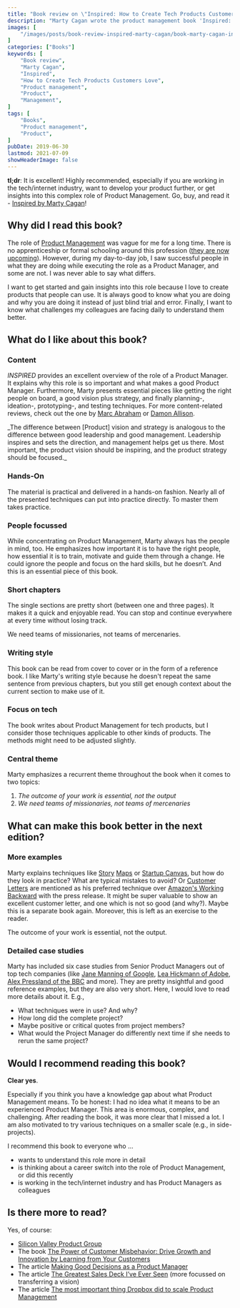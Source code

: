 ```yaml
---
title: "Book review on \"Inspired: How to Create Tech Products Customers Love\" by Marty Cagan"
description: "Marty Cagan wrote the product management book 'Inspired: How to Create Tech Products Customers Love'. This post is my book review after reading it. TLDR: It is excellent!"
images: [
    "/images/posts/book-review-inspired-marty-cagan/book-marty-cagan-inspired-how-to-create-tech-products-customers-love.jpg"
]
categories: ["Books"]
keywords: [
    "Book review",
    "Marty Cagan",
    "Inspired",
    "How to Create Tech Products Customers Love",
    "Product management",
    "Product",
    "Management",
]
tags: [
    "Books",
    "Product management",
    "Product",
]
pubDate: 2019-06-30
lastmod: 2021-07-09
showHeaderImage: false
---
```


**tl;dr**: It is excellent!
Highly recommended, especially if you are working in the tech/internet industry, want to develop your product further, or get insights into this complex role of Product Management.
Go, buy, and read it - [Inspired by Marty Cagan](https://www.amazon.de/gp/product/1119387507/ref=as_li_qf_asin_il_tl?ie=UTF8&creative=6742&linkCode=as2&creativeASIN=1119387507&linkId=c71747eb1964d1a11f6227aff3c06356)!

<BlogPostImage
    path="/images/posts/book-review-inspired-marty-cagan/book-marty-cagan-inspired-how-to-create-tech-products-customers-love.jpg"
    alt="Inspired: How to Create Tech Products Customers Love by Marty Cagan."
    title="Inspired: How to Create Tech Products Customers Love by Marty Cagan." />

## Why did I read this book?

The role of [Product Management](https://en.wikipedia.org/wiki/Product_management "Product Management at Wikipedia") was vague for me for a long time.
There is no apprenticeship or formal schooling around this profession ([they are now upcoming](https://code.berlin/en/study/product-management/ "Bachelor of Arts in Product Management at CODE university")).
However, during my day-to-day job, I saw successful people in what they are doing while executing the role as a Product Manager, and some are not.
I was never able to say what differs.

I want to get started and gain insights into this role because I love to create products that people can use.
It is always good to know what you are doing and why you are doing it instead of just blind trial and error.
Finally, I want to know what challenges my colleagues are facing daily to understand them better.

## What do I like about this book?

### Content

_INSPIRED_ provides an excellent overview of the role of a Product Manager.
It explains why this role is so important and what makes a good Product Manager.
Furthermore, Marty presents essential pieces like getting the right people on board, a good vision plus strategy, and finally planning-, ideation-, prototyping-, and testing techniques.
For more content-related reviews, check out the one by [Marc Abraham](https://maa1.medium.com/book-review-inspired-how-to-create-tech-products-customers-love-4fc8e8f26739 "Book review on Inspired by Marc Abraham") or [Damon Allison](https://medium.com/@damonallison/inspired-how-to-create-tech-products-customers-love-a-book-review-513603a8a533 "Book review on Inspired by Damon Allison").

<Quote from="Marty Cagan in _INSPIRED: How to Create Tech Products Customers Love_">
    _The difference between [Product] vision and strategy is analogous to the difference between good leadership and good management. Leadership inspires and sets the direction, and management helps get us there. Most important, the product vision should be inspiring, and the product strategy should be focused._
</Quote>

### Hands-On

The material is practical and delivered in a hands-on fashion.
Nearly all of the presented techniques can put into practice directly.
To master them takes practice.

### People focussed

While concentrating on Product Management, Marty always has the people in mind, too.
He emphasizes how important it is to have the right people, how essential it is to train, motivate and guide them through a change.
He could ignore the people and focus on the hard skills, but he doesn’t.
And this is an essential piece of this book.

### Short chapters

The single sections are pretty short (between one and three pages).
It makes it a quick and enjoyable read.
You can stop and continue everywhere at every time without losing track.

<Quote from="Marty Cagan in _INSPIRED: How to Create Tech Products Customers Love_">
    We need teams of missionaries, not teams of mercenaries.
</Quote>

### Writing style

This book can be read from cover to cover or in the form of a reference book.
I like Marty's writing style because he doesn't repeat the same sentence from previous chapters, but you still get enough context about the current section to make use of it.

### Focus on tech

The book writes about Product Management for tech products, but I consider those techniques applicable to other kinds of products.
The methods might need to be adjusted slightly.

### Central theme

Marty emphasizes a recurrent theme throughout the book when it comes to two topics:
1. _The outcome of your work is essential, not the output_
2. _We need teams of missionaries, not teams of mercenaries_

## What can make this book better in the next edition?

### More examples

Marty explains techniques like [Story](https://www.aha.io/roadmapping/guide/release-management/what-is-user-story-mapping "Article on What is user story mapping?") [Maps](https://medium.com/i-want-to-be-a-product-manager-when-i-grow-up/user-story-mapping-dd7462ee78cf "Article on User Story Mapping") or [Startup Canvas](https://medium.com/@steve_mullen/an-introduction-to-lean-canvas-5c17c469d3e0 "Article about An Introduction to Lean Canvas"), but how do they look in practice?
What are typical mistakes to avoid?
Or [Customer Letters](https://svpg.com/the-customer-letter/ "Article on The Customer Letter") are mentioned as his preferred technique over [Amazon's Working Backward](https://www.quora.com/What-is-Amazons-approach-to-product-development-and-product-management "Quora post about What is Amazon's approach to product development and product management?") with the press release.
It might be super valuable to show an excellent customer letter, and one which is not so good (and why?).
Maybe this is a separate book again.
Moreover, this is left as an exercise to the reader.

<Quote from="Marty Cagan in _INSPIRED: How to Create Tech Products Customers Love_">
    The outcome of your work is essential, not the output.
</Quote>

### Detailed case studies

Marty has included six case studies from Senior Product Managers out of top tech companies (like [Jane Manning of Google](https://twitter.com/jinpa1345 "Jane Manning at twitter"), [Lea Hickmann of Adobe](https://twitter.com/leahickman "Lea Hickmann at twitter"), [Alex Pressland of the BBC](https://twitter.com/presslandalex "Alex Pressland at twitter") and more).
They are pretty insightful and good reference examples, but they are also very short.
Here, I would love to read more details about it. E.g.,

- What techniques were in use? And why?
- How long did the complete project?
- Maybe positive or critical quotes from project members?
- What would the Project Manager do differently next time if she needs to rerun the same project?

## Would I recommend reading this book?

**Clear yes**.

Especially if you think you have a knowledge gap about what Product Management means.
To be honest: I had no idea what it means to be an experienced Product Manager.
This area is enormous, complex, and challenging.
After reading the book, it was more clear that I missed a lot.
I am also motivated to try various techniques on a smaller scale (e.g., in side-projects).

I recommend this book to everyone who ...

- wants to understand this role more in detail
- is thinking about a career switch into the role of Product Management, or did this recently
- is working in the tech/internet industry and has Product Managers as colleagues

## Is there more to read?

Yes, of course:

- [Silicon Valley Product Group](https://svpg.com/ "Silicon Valley Product Group")
- The book [The Power of Customer Misbehavior: Drive Growth and Innovation by Learning from Your Customers](https://www.amazon.de/gp/product/1349467790/ref=as_li_qf_asin_il_tl?ie=UTF8&creative=6742&linkCode=as2&creativeASIN=1349467790&linkId=3643637220f7d6c0d50052b6e366228f)
- The article [Making Good Decisions as a Product Manager](https://blackboxofpm.com/making-good-decisions-as-a-product-manager-c66ddacc9e2b "Article about Making Good Decisions as a Product Manager")
- The article [The Greatest Sales Deck I’ve Ever Seen](https://medium.com/the-mission/the-greatest-sales-deck-ive-ever-seen-4f4ef3391ba0 "Article about The Greatest Sales Deck I’ve Ever Seen") (more focussed on transferring a vision)
- The article [The most important thing Dropbox did to scale Product Management](https://medium.com/@slynch/the-most-important-thing-dropbox-did-to-scale-product-management-fed90e30697e "Article about The most important thing Dropbox did to scale Product Management")
